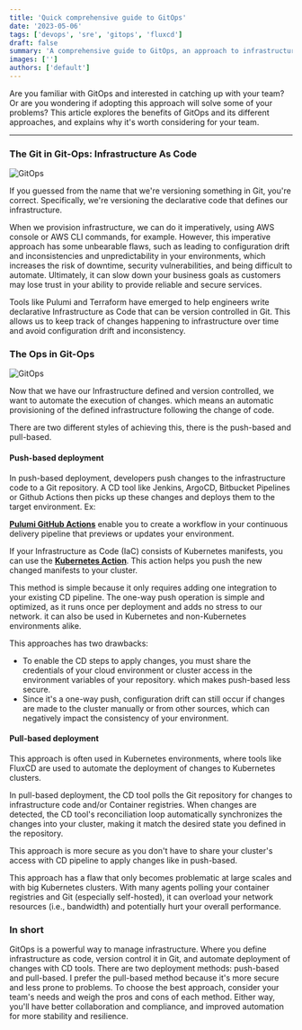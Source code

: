 ```yaml
---
title: 'Quick comprehensive guide to GitOps'
date: '2023-05-06'
tags: ['devops', 'sre', 'gitops', 'fluxcd']
draft: false
summary: 'A comprehensive guide to GitOps, an approach to infrastructure management that involves defining infrastructure as code and version controlling it in Git. The article explores the benefits of GitOps and its different approaches, including push-based and pull-based deployment.'
images: ['']
authors: ['default']
---
```


Are you familiar with GitOps and interested in catching up with your team? Or are you wondering if adopting this approach will solve some of your problems?
This article explores the benefits of GitOps and its different approaches, and explains why it's worth considering for your team.

---

### The Git in Git-Ops: Infrastructure As Code

![GitOps](https://sunnysingh.io/static/1148fbc10e17a19897b82cf82c816d62/2bef9/meta.png)

If you guessed from the name that we're versioning something in Git, you're correct. Specifically, we're versioning the declarative code that defines our infrastructure.

When we provision infrastructure, we can do it imperatively, using AWS console or AWS CLI commands, for example. However, this imperative approach has some unbearable flaws, such as leading to configuration drift and inconsistencies and unpredictability in your environments, which increases the risk of downtime, security vulnerabilities, and being difficult to automate. Ultimately, it can slow down your business goals as customers may lose trust in your ability to provide reliable and secure services.

Tools like Pulumi and Terraform have emerged to help engineers write declarative Infrastructure as Code that can be version controlled in Git. This allows us to keep track of changes happening to infrastructure over time and avoid configuration drift and inconsistency.

### The Ops in Git-Ops

![GitOps](https://raw.githubusercontent.com/RogueDudes/roguedudes.github.io/master/assets/images/automate.jpg)

Now that we have our Infrastructure defined and version controlled, we want to automate the execution of changes. which means an automatic provisioning of the defined infrastructure following the change of code.

There are two different styles of achieving this, there is the push-based and pull-based.

#### Push-based deployment

In push-based deployment, developers push changes to the infrastructure code to a Git repository. A CD tool like Jenkins, ArgoCD, Bitbucket Pipelines or Github Actions then picks up these changes and deploys them to the target environment. Ex:

[**Pulumi GitHub Actions**](https://www.pulumi.com/docs/guides/continuous-delivery/github-actions/) enable you to create a workflow in your continuous delivery pipeline that previews or updates your environment.

If your Infrastructure as Code (IaC) consists of Kubernetes manifests, you can use the [**Kubernetes Action**](https://github.com/marketplace/actions/kubernetes-action). This action helps you push the new changed manifests to your cluster.

This method is simple because it only requires adding one integration to your existing CD pipeline. The one-way push operation is simple and optimized, as it runs once per deployment and adds no stress to our network. it can also be used in Kubernetes and non-Kubernetes environments alike.

This approaches has two drawbacks:

- To enable the CD steps to apply changes, you must share the credentials of your cloud environment or cluster access in the environment variables of your repository. which makes push-based less secure.
- Since it's a one-way push, configuration drift can still occur if changes are made to the cluster manually or from other sources, which can negatively impact the consistency of your environment.

#### Pull-based deployment

This approach is often used in Kubernetes environments, where tools like FluxCD are used to automate the deployment of changes to Kubernetes clusters.

In pull-based deployment, the CD tool polls the Git repository for changes to infrastructure code and/or Container registries. When changes are detected, the CD tool's reconciliation loop automatically synchronizes the changes into your cluster, making it match the desired state you defined in the repository.

This approach is more secure as you don't have to share your cluster's access with CD pipeline to apply changes like in push-based.

This approach has a flaw that only becomes problematic at large scales and with big Kubernetes clusters. With many agents polling your container registries and Git (especially self-hosted), it can overload your network resources (i.e., bandwidth) and potentially hurt your overall performance.

### In short

GitOps is a powerful way to manage infrastructure. Where you define infrastructure as code, version control it in Git, and automate deployment of changes with CD tools. There are two deployment methods: push-based and pull-based. I prefer the pull-based method because it's more secure and less prone to problems. To choose the best approach, consider your team's needs and weigh the pros and cons of each method. Either way, you'll have better collaboration and compliance, and improved automation for more stability and resilience.
